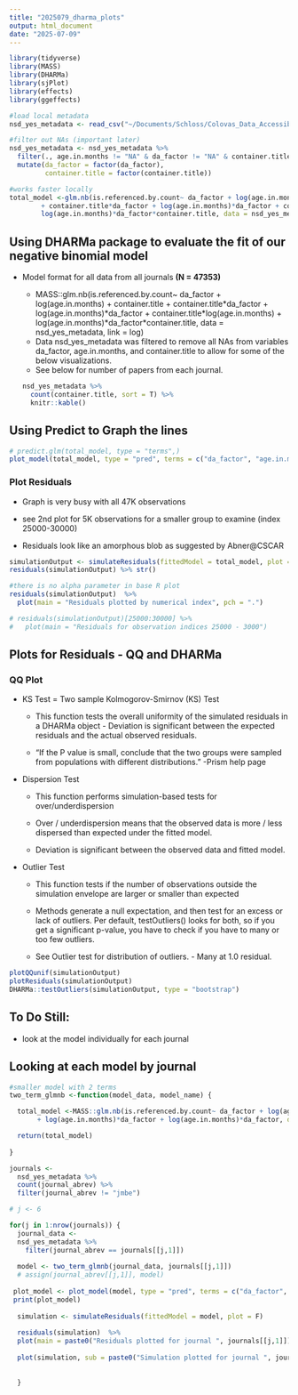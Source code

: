 ```yaml
---
title: "2025079_dharma_plots"
output: html_document
date: "2025-07-09"
---
```


```r
library(tidyverse)
library(MASS)
library(DHARMa)
library(sjPlot)
library(effects)
library(ggeffects)
```

```r
#load local metadata
nsd_yes_metadata <- read_csv("~/Documents/Schloss/Colovas_Data_Accessibility/Data/final/nsd_yes_metadata.csv.gz")

#filter out NAs (important later)
nsd_yes_metadata <- nsd_yes_metadata %>%
  filter(., age.in.months != "NA" & da_factor != "NA" & container.title != "NA") %>% 
  mutate(da_factor = factor(da_factor), 
         container.title = factor(container.title))

#works faster locally
total_model <-glm.nb(is.referenced.by.count~ da_factor + log(age.in.months) + container.title + 
        + container.title*da_factor + log(age.in.months)*da_factor + container.title*log(age.in.months) + 
        log(age.in.months)*da_factor*container.title, data = nsd_yes_metadata, link = log)

```

## Using DHARMa package to evaluate the fit of our negative binomial model

-   Model format for all data from all journals **(N = 47353)**

    -   MASS::glm.nb(is.referenced.by.count\~ da_factor +
        log(age.in.months) + container.title +
        container.title\*da_factor + log(age.in.months)\*da_factor +
        container.title\*log(age.in.months) +
        log(age.in.months)\*da_factor\*container.title, data =
        nsd_yes_metadata, link = log)
    -   Data nsd_yes_metadata was filtered to remove all NAs from
        variables da_factor, age.in.months, and container.title to allow
        for some of the below visualizations.
    -   See below for number of papers from each journal.

    ```r
    nsd_yes_metadata %>%  
      count(container.title, sort = T) %>% 
      knitr::kable()
    ```

## Using Predict to Graph the lines

```r
# predict.glm(total_model, type = "terms",)
plot_model(total_model, type = "pred", terms = c("da_factor", "age.in.months[12,60,84,120,180]")) 


```

### Plot Residuals

-   Graph is very busy with all 47K observations

-   see 2nd plot for 5K observations for a smaller group to examine
    (index 25000-30000)

-   Residuals look like an amorphous blob as suggested by Abner\@CSCAR

```r
simulationOutput <- simulateResiduals(fittedModel = total_model, plot = F)
residuals(simulationOutput) %>% str()

#there is no alpha parameter in base R plot 
residuals(simulationOutput)  %>% 
  plot(main = "Residuals plotted by numerical index", pch = ".")

# residuals(simulationOutput)[25000:30000] %>% 
#   plot(main = "Residuals for observation indices 25000 - 3000")
```

## Plots for Residuals - QQ and DHARMa

### QQ Plot

-   KS Test = Two sample Kolmogorov-Smirnov (KS) Test

    -   This function tests the overall uniformity of the simulated
        residuals in a DHARMa object - Deviation is significant between
        the expected residuals and the actual observed residuals.

    -   "If the P value is small, conclude that the two groups were
        sampled from populations with different distributions. " -Prism
        help page

-   Dispersion Test

    -   This function performs simulation-based tests for
        over/underdispersion

    -   Over / underdispersion means that the observed data is more /
        less dispersed than expected under the fitted model.

    -   Deviation is significant between the observed data and fitted
        model.

-   Outlier Test

    -   This function tests if the number of observations outside the
        simulation envelope are larger or smaller than expected

    -   Methods generate a null expectation, and then test for an excess
        or lack of outliers. Per default, testOutliers() looks for both,
        so if you get a significant p-value, you have to check if you
        have to many or too few outliers.

    -   See Outlier test for distribution of outliers. - Many at 1.0
        residual.

```r
plotQQunif(simulationOutput)
plotResiduals(simulationOutput)
DHARMa::testOutliers(simulationOutput, type = "bootstrap")
```

## To Do Still:

-   look at the model individually for each journal

## Looking at each model by journal

```r
#smaller model with 2 terms
two_term_glmnb <-function(model_data, model_name) {

  total_model <-MASS::glm.nb(is.referenced.by.count~ da_factor + log(age.in.months) + 
       + log(age.in.months)*da_factor + log(age.in.months)*da_factor, data = model_data, link = log)

  return(total_model)
 
}

journals <- 
  nsd_yes_metadata %>%  
  count(journal_abrev) %>%  
  filter(journal_abrev != "jmbe")

# j <- 6

for(j in 1:nrow(journals)) { 
  journal_data <- 
  nsd_yes_metadata %>% 
    filter(journal_abrev == journals[[j,1]])
  
  model <- two_term_glmnb(journal_data, journals[[j,1]])
  # assign(journal_abrev[[j,1]], model)
  
 plot_model <- plot_model(model, type = "pred", terms = c("da_factor", "age.in.months[12,60,84,120,180]")) +     ggtitle(paste0("Predicted counts of 'is.referenced.by.count' \nPlotted for journal ", journals[[j,1]]))
 print(plot_model)
 
  simulation <- simulateResiduals(fittedModel = model, plot = F)
  
  residuals(simulation)  %>% 
  plot(main = paste0("Residuals plotted for journal ", journals[[j,1]]), pch = ".")
  
  plot(simulation, sub = paste0("Simulation plotted for journal ", journals[[j,1]]))
  
  
  }
```

